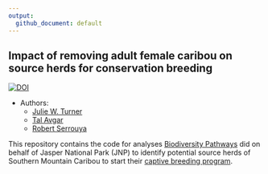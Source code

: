 ```yaml
---
output:
  github_document: default
---
```


## Impact of removing adult female caribou on source herds for conservation breeding
[![DOI](https://zenodo.org/badge/823849746.svg)](https://zenodo.org/doi/10.5281/zenodo.13274463)

* Authors:
    + [Julie W. Turner](https://wildlifescience.ca/team/julie-turner/)
    + [Tal Avgar](https://wildlifescience.ca/team/tal-avgar/)
    + [Robert Serrouya](https://wildlifescience.ca/team/dr-robert-serrouya/)

    
This repository contains the code for analyses [Biodiversity Pathways](https://biodiversitypathways.ca) did on behalf of Jasper National Park (JNP) to identify potential source herds of Southern Mountain Caribou to start their [captive breeding program](https://parks.canada.ca/pn-np/ab/jasper/nature/conservation/~/~/link.aspx?_id=89F41E60EC4E435FB1FAC2437EC82855&_z=z).

